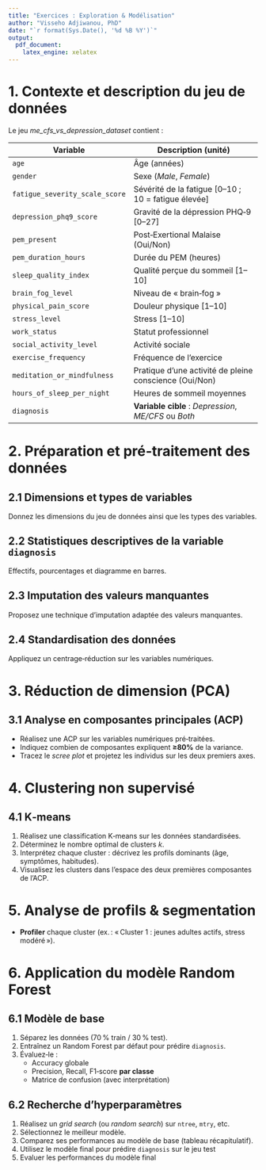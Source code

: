 ```yaml
---
title: "Exercices : Exploration & Modélisation"
author: "Visseho Adjiwanou, PhD"
date: "`r format(Sys.Date(), '%d %B %Y')`"
output:
  pdf_document:
    latex_engine: xelatex
---
```


# 1. Contexte et description du jeu de données

Le jeu *me_cfs_vs_depression_dataset* contient :

| Variable                       | Description (unité)                                                                   |
|--------------------------------|----------------------------------------------------------------------------------------|
| `age`                          | Âge (années)                                                                           |
| `gender`                       | Sexe (*Male*, *Female*)                                                                |
| `fatigue_severity_scale_score` | Sévérité de la fatigue [0–10 ; 10 = fatigue élevée]                                    |
| `depression_phq9_score`        | Gravité de la dépression PHQ‑9 [0–27]                                                  |
| `pem_present`                  | Post‑Exertional Malaise (Oui/Non)                                                      |
| `pem_duration_hours`           | Durée du PEM (heures)                                                                  |
| `sleep_quality_index`          | Qualité perçue du sommeil [1–10]                                                       |
| `brain_fog_level`              | Niveau de « brain‑fog »                                                                |
| `physical_pain_score`          | Douleur physique [1–10]                                                                |
| `stress_level`                 | Stress [1–10]                                                                          |
| `work_status`                  | Statut professionnel                                                                    |
| `social_activity_level`        | Activité sociale                                                                       |
| `exercise_frequency`           | Fréquence de l’exercice                                                                |
| `meditation_or_mindfulness`    | Pratique d’une activité de pleine conscience (Oui/Non)                                 |
| `hours_of_sleep_per_night`     | Heures de sommeil moyennes                                                             |
| `diagnosis`                    | **Variable cible** : *Depression*, *ME/CFS* ou *Both*                                  |

# 2. Préparation et pré‑traitement des données

## 2.1 Dimensions et types de variables  
Donnez les dimensions du jeu de données ainsi que les types des variables.

## 2.2 Statistiques descriptives de la variable `diagnosis`  
Effectifs, pourcentages et diagramme en barres.

## 2.3 Imputation des valeurs manquantes  
Proposez une technique d’imputation adaptée des valeurs manquantes.

## 2.4 Standardisation des données  
Appliquez un centrage‑réduction sur les variables numériques.

# 3. Réduction de dimension (PCA)

## 3.1 Analyse en composantes principales (ACP)

- Réalisez une ACP sur les variables numériques pré‑traitées.  
- Indiquez combien de composantes expliquent **≥80%** de la variance.  
- Tracez le *scree plot* et projetez les individus sur les deux premiers axes.

# 4. Clustering non supervisé

## 4.1 K‑means

1. Réalisez une classification K‑means sur les données standardisées.  
2. Déterminez le nombre optimal de clusters *k*.  
3. Interprétez chaque cluster : décrivez les profils dominants (âge, symptômes, habitudes).  
4. Visualisez les clusters dans l’espace des deux premières composantes de l’ACP.

# 5. Analyse de profils & segmentation

- **Profiler** chaque cluster (ex. : « Cluster 1 : jeunes adultes actifs, stress modéré »).

# 6. Application du modèle Random Forest

## 6.1 Modèle de base

1. Séparez les données (70 % train / 30 % test).  
2. Entraînez un Random Forest par défaut pour prédire `diagnosis`.  
3. Évaluez‑le :  
   - Accuracy globale  
   - Precision, Recall, F1‑score **par classe**  
   - Matrice de confusion (avec interprétation)

## 6.2 Recherche d’hyperparamètres

1. Réalisez un *grid search* (ou *random search*) sur `ntree`, `mtry`, etc.  
2. Sélectionnez le meilleur modèle.  
3. Comparez ses performances au modèle de base (tableau récapitulatif).  
4. Utilisez le modèle final pour prédire `diagnosis` sur le jeu test
5. Evaluer les performances du modèle final
